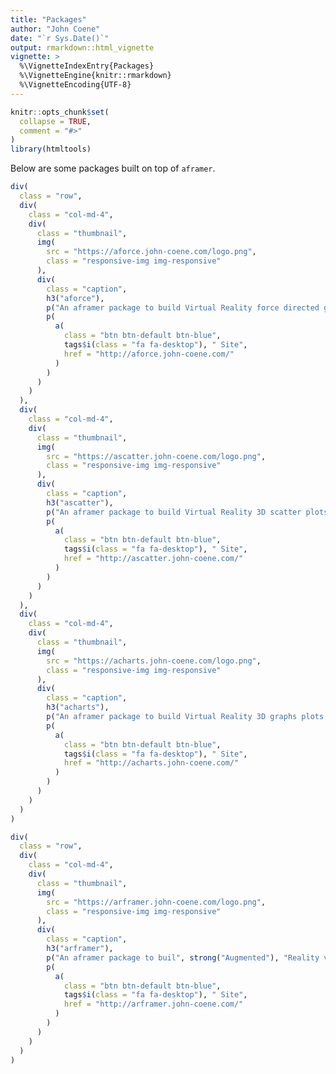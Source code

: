 ```yaml
---
title: "Packages"
author: "John Coene"
date: "`r Sys.Date()`"
output: rmarkdown::html_vignette
vignette: >
  %\VignetteIndexEntry{Packages}
  %\VignetteEngine{knitr::rmarkdown}
  %\VignetteEncoding{UTF-8}
---
```


```r
knitr::opts_chunk$set(
  collapse = TRUE,
  comment = "#>"
)
library(htmltools)
```

Below are some packages built on top of `aframer`.

```r
div(
  class = "row",
  div(
    class = "col-md-4",
    div(
      class = "thumbnail",
      img(
        src = "https://aforce.john-coene.com/logo.png",
        class = "responsive-img img-responsive"
      ),
      div(
        class = "caption",
        h3("aforce"),
        p("An aframer package to build Virtual Reality force directed graphs."),
        p(
          a(
            class = "btn btn-default btn-blue",
            tags$i(class = "fa fa-desktop"), " Site",
            href = "http://aforce.john-coene.com/"
          )
        )
      )
    )
  ),
  div(
    class = "col-md-4",
    div(
      class = "thumbnail",
      img(
        src = "https://ascatter.john-coene.com/logo.png",
        class = "responsive-img img-responsive"
      ),
      div(
        class = "caption",
        h3("ascatter"),
        p("An aframer package to build Virtual Reality 3D scatter plots."),
        p(
          a(
            class = "btn btn-default btn-blue",
            tags$i(class = "fa fa-desktop"), " Site",
            href = "http://ascatter.john-coene.com/"
          )
        )
      )
    )
  ),
  div(
    class = "col-md-4",
    div(
      class = "thumbnail",
      img(
        src = "https://acharts.john-coene.com/logo.png",
        class = "responsive-img img-responsive"
      ),
      div(
        class = "caption",
        h3("acharts"),
        p("An aframer package to build Virtual Reality 3D graphs plots."),
        p(
          a(
            class = "btn btn-default btn-blue",
            tags$i(class = "fa fa-desktop"), " Site",
            href = "http://acharts.john-coene.com/"
          )
        )
      )
    )
  )
)

div(
  class = "row",
  div(
    class = "col-md-4",
    div(
      class = "thumbnail",
      img(
        src = "https://arframer.john-coene.com/logo.png",
        class = "responsive-img img-responsive"
      ),
      div(
        class = "caption",
        h3("arframer"),
        p("An aframer package to buil", strong("Augmented"), "Reality visualisations."),
        p(
          a(
            class = "btn btn-default btn-blue",
            tags$i(class = "fa fa-desktop"), " Site",
            href = "http://arframer.john-coene.com/"
          )
        )
      )
    )
  )
)
```
